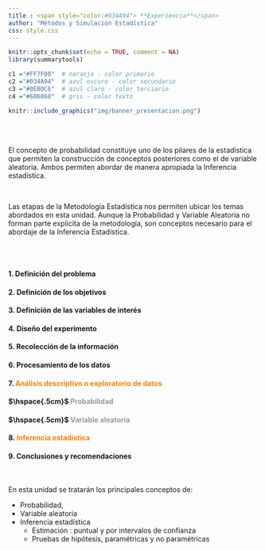 ```yaml
---
title : <span style="color:#034A94"> **Experiencia**</span>
author: "Métodos y Simulación Estadística"
css: style.css
---
```




```r
knitr::opts_chunk$set(echo = TRUE, comment = NA)
library(summarytools)

c1 ="#FF7F00"  # naranja - color primario 
c2 ="#034A94"  # azul oscuro - color secundario
c3 ="#0EB0C6"  # azul claro - color terciario
c4 ="#686868"  # gris - color texto
```


```r
knitr::include_graphics("img/banner_presentacion.png")
```

</br></br>

El concepto de probabilidad constituye uno de los pilares de la estadística que permiten la construcción de conceptos posteriores como el de variable aleatoria. Ambos permiten abordar de manera apropiada la Inferencia estadística. 

</br>

Las etapas de la  Metodología Estadística nos permiten ubicar los temas abordados en esta unidad. Aunque la Probabilidad y Variable Aleatoria no forman parte explicita de la metodología, son conceptos necesario para el abordaje de la Inferencia Estadística.

</br></br>

#### 1. **Definición del problema**
#### 2. **Definición de los objetivos**
#### 3. **Definición de las variables de interés**
#### 4. **Diseño del experimento**
#### 5. **Recolección de la información**
#### 6. **Procesamiento de los datos**
#### 7. <span style="color:#FF7F00">**Análisis descriptivo o exploratorio de datos**</span>
#### $\hspace{.5cm}$    <span style="color:#999999">**Probabilidad**</span>
#### $\hspace{.5cm}$    <span style="color:#999999">**Variable aleatoria**</span>
#### 8. <span style="color:#FF7F00">**Inferencia estadística**</span>
#### 9. **Conclusiones y recomendaciones**

</br>

En esta unidad se tratarán los principales conceptos de:

* Probabilidad,
* Variable aleatoria 
* Inferencia estadística
  + Estimación : puntual y por intervalos de confianza
  + Pruebas de hipótesis, paramétricas y no paramétricas
  

